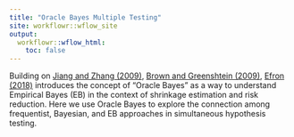 ```yaml
---
title: "Oracle Bayes Multiple Testing"
site: workflowr::wflow_site
output:
  workflowr::wflow_html:
    toc: false
---
```


Building on [Jiang and Zhang (2009)][], [Brown and Greenshtein (2009)][], [Efron (2018)][] introduces the concept of "Oracle Bayes" as a way to understand Empirical Bayes (EB) in the context of shrinkage estimation and risk reduction. Here we use Oracle Bayes to explore the connection among frequentist, Bayesian, and EB approaches in simultaneous hypothesis testing.

[Jiang and Zhang (2009)]: https://projecteuclid.org/euclid.aos/1245332828
[Brown and Greenshtein (2009)]: https://projecteuclid.org/euclid.aos/1245332829
[Efron (2018)]: http://statweb.stanford.edu/~ckirby/brad/papers/2018BayesOBayesEBayes.pdf

